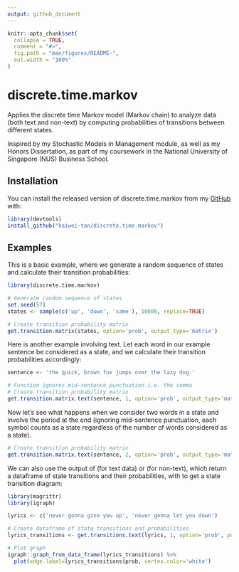 ```yaml
---
output: github_document
---
```


<!-- README.md is generated from README.Rmd. Please edit that file -->

```r
knitr::opts_chunk$set(
  collapse = TRUE,
  comment = "#>",
  fig.path = "man/figures/README-",
  out.width = "100%"
)
```

# discrete.time.markov

<!-- badges: start -->
<!-- badges: end -->

Applies the discrete time Markov model (Markov chain) to analyze data (both text and non-text) by computing probabilities of transitions between different states.

Inspired by my Stochastic Models in Management module, as well as my Honors Dissertation, as part of my coursework in the National University of Singapore (NUS) Business School.

## Installation

You can install the released version of discrete.time.markov from my [GitHub](https://github.com/kaiwei-tan/discrete.time.markov) with:

``` r
library(devtools)
install_github("kaiwei-tan/discrete.time.markov")
```

## Examples

This is a basic example, where we generate a random sequence of states and calculate their transition probabilities:
```r
library(discrete.time.markov)

# Generate random sequence of states
set.seed(57)
states <- sample(c('up', 'down', 'same'), 10000, replace=TRUE)

# Create transition probability matrix
get.transition.matrix(states, option='prob', output_type='matrix')
```

Here is another example involving text. Let each word in our example sentence be considered as a state, and we calculate their transition probabilities accordingly:
```r
sentence <- 'the quick, brown fox jumps over the lazy dog.'

# Function ignores mid-sentence punctuation i.e. the comma
# Create transition probability matrix
get.transition.matrix.text(sentence, 1, option='prob', output_type='matrix', punct='none')
```

Now let's see what happens when we consider two words in a state and involve the period at the end (ignoring mid-sentence punctuation, each symbol counts as a state regardless of the number of words considered as a state).
```r
# Create transition probability matrix
get.transition.matrix.text(sentence, 2, option='prob', output_type='matrix', punct='end')
```

We can also use the output of \code{get.transitions.text} (for text data) or \code{get.transitions} (for non-text), which return a dataframe of state transitions and their probabilities, with \code{igraph::graph_from_data_frame} to get a state transition diagram:
```r
library(magrittr)
library(igraph)

lyrics <- c('never gonna give you up', 'never gonna let you down')

# Create dataframe of state transitions and probabilities
lyrics_transitions <- get.transitions.text(lyrics, 1, option='prob', punct='none')

# Plot graph
igraph::graph_from_data_frame(lyrics_transitions) %>%
  plot(edge.label=lyrics_transitions$prob, vertex.color='white')
```
